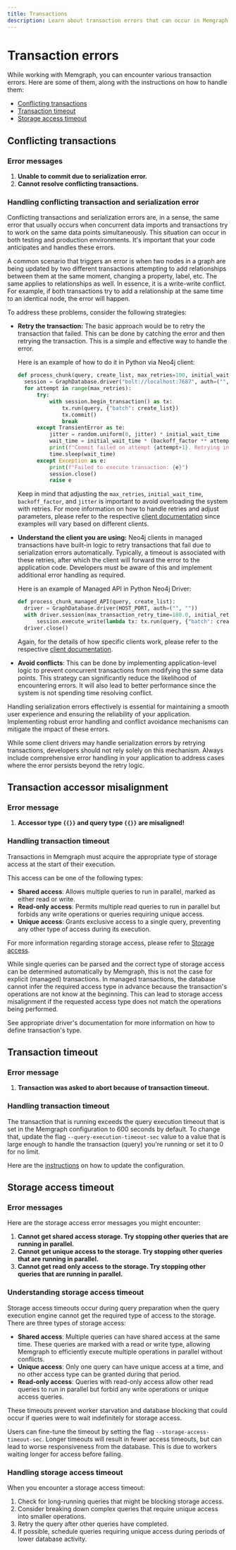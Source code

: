 ```yaml
---
title: Transactions
description: Learn about transaction errors that can occur in Memgraph and what to do when you encounter them. 
---
```




# Transaction errors

While working with Memgraph, you can encounter various transaction errors. Here are some of them, along with the instructions on how to handle them:
- [Conflicting transactions](#conflicting-transaction)
- [Transaction timeout](#transaction-timeout)
- [Storage access timeout](#storage-access-timeout)

## Conflicting transactions

### Error messages

1. **Unable to commit due to serialization error.**
2. **Cannot resolve conflicting transactions.**

### Handling conflicting transaction and serialization error

Conflicting transactions and serialization errors are, in a sense, the same error that usually occurs when concurrent data 
imports and transactions try to work on the same data points simultaneously. This situation can occur in both testing 
and production environments. It's important that your code anticipates and handles these errors. 

A common scenario that triggers an error is when two nodes in a graph are being updated by two
different transactions attempting to add relationships between them at the same moment, changing a property, label, etc. 
The same applies to relationships as well. In essence, it is a write-write conflict.
For example, if both transactions try to add a relationship at the same time to 
an identical node, the error will happen. 

To address these problems, consider the following strategies:


- **Retry the transaction:** The basic approach would be to retry the transaction
  that failed. This can be done by catching the error and then retrying the
  transaction. This is a simple and effective way to handle the error.

  Here is an example of how to do it in Python via Neo4j client:

  ```python
  def process_chunk(query, create_list, max_retries=100, initial_wait_time=0.200, backoff_factor=1.1, jitter=0.1):
    session = GraphDatabase.driver("bolt://localhost:7687", auth=("", "")).session()
    for attempt in range(max_retries):
        try:
            with session.begin_transaction() as tx:
                tx.run(query, {"batch": create_list})
                tx.commit()
                break
        except TransientError as te:
            jitter = random.uniform(0, jitter) * initial_wait_time 
            wait_time = initial_wait_time * (backoff_factor ** attempt) + jitter
            print(f"Commit failed on attempt {attempt+1}. Retrying in {wait_time} seconds...")
            time.sleep(wait_time)
        except Exception as e:
            print(f"Failed to execute transaction: {e}")
            session.close()
            raise e
  ```

  Keep in mind that adjusting the `max_retries`, `initial_wait_time`, `backoff_factor`, and `jitter` is important to avoid overloading the system with retries. 
  For more information on how to handle retries and adjust parameters, please refer to the respective [client documentation](../../client-libraries.mdx) since examples will vary based on different clients.

- **Understand the client you are using:** 
  Neo4j clients in managed transactions have built-in logic to retry transactions that fail due to 
  serialization errors automatically. Typically, a timeout is associated with these retries, after which 
  the client will forward the error to the application code. Developers must be
  aware of this and implement additional error handling as required.

  Here is an example of Managed API in Python Neo4j Driver:

  ```python
  def process_chunk_managed_API(query, create_list):
    driver = GraphDatabase.driver(HOST_PORT, auth=("", ""))
    with driver.session(max_transaction_retry_time=180.0, initial_retry_delay=0.2, retry_delay_multiplier=1.1, retry_delay_jitter_factor=0.1) as session:
        session.execute_write(lambda tx: tx.run(query, {"batch": create_list}))
    driver.close()
  ```

  Again, for the details of how specific clients work, please refer to the respective [client documentation](../../client-libraries.mdx).


- **Avoid conflicts**: This can be done by
  implementing application-level logic to prevent concurrent transactions from
  modifying the same data points. This strategy can significantly reduce the
  likelihood of encountering errors. It will also lead to better performance 
  since the system is not spending time resolving conflict. 

Handling serialization errors effectively is essential for maintaining a smooth
user experience and ensuring the reliability of your application. Implementing
robust error handling and conflict avoidance mechanisms can mitigate the impact
of these errors.

While some client drivers may handle serialization errors by retrying transactions, 
developers should not rely solely on this mechanism. Always include comprehensive error handling 
in your application to address cases where the error persists beyond the retry logic. 

## Transaction accessor misalignment

### Error message

1. **Accessor type `{{}}` and query type `{{}}` are misaligned!**

### Handling transaction timeout

Transactions in Memgraph must acquire the appropriate type of storage access at the start of their execution.

This access can be one of the following types:
- **Shared access**: Allows multiple queries to run in parallel, marked as either read or write.
- **Read-only access**: Permits multiple read queries to run in parallel but forbids any write operations or queries requiring unique access.
- **Unique access**: Grants exclusive access to a single query, preventing any other type of access during its execution.

For more information regarding storage access, please refer to [Storage access](/fundamentals/storage-access).

While single queries can be parsed and the correct type of storage access can be determined automatically by Memgraph, this is not the case for explicit (managed) transactions.
In managed transactions, the database cannot infer the required access type in advance because the transaction's operations are not know at the beginning.
This can lead to storage access misalignment if the requested access type does not match the operations being performed.

See appropriate driver's documentation for more information on how to define transaction's type.

## Transaction timeout

### Error message

1. **Transaction was asked to abort because of transaction timeout.**

### Handling transaction timeout

The transaction that is running exceeds the query execution timeout that is set in the Memgraph configuration to 600 seconds by default.
To change that, update the flag `--query-execution-timeout-sec` value to a value that is large enough to handle the transaction (query) you're running or set it to 0 for no limit.

Here are the [instructions](/configuration/configuration-settings#using-flags-and-config-file) on how to update the configuration. 

## Storage access timeout

### Error messages

Here are the storage access error messages you might encounter:

1. **Cannot get shared access storage. Try stopping other queries that are running in parallel.**
2. **Cannot get unique access to the storage. Try stopping other queries that are running in parallel.**
3. **Cannot get read only access to the storage. Try stopping other queries that are running in parallel.**

### Understanding storage access timeout

Storage access timeouts occur during query preparation when the query execution engine cannot get the required type of access to the storage. There are three types of storage access:

- **Shared access**: Multiple queries can have shared access at the same time. These queries are marked with a read or write type, allowing Memgraph to efficiently execute multiple operations in parallel without conflicts.
- **Unique access**: Only one query can have unique access at a time, and no other access type can be granted during that period.
- **Read-only access**: Queries with read-only access allow other read queries to run in parallel but forbid any write operations or unique access queries.

These timeouts prevent worker starvation and database blocking that could occur if queries were to wait indefinitely for storage access.

Users can fine-tune the timeout by setting the flag `--storage-access-timeout-sec`.
Longer timeouts will result in fewer access timeouts, but can lead to worse responsiveness from the database. This is due to workers waiting longer for access before failing.

### Handling storage access timeout

When you encounter a storage access timeout:

1. Check for long-running queries that might be blocking storage access.
2. Consider breaking down complex queries that require unique access into smaller operations.
3. Retry the query after other queries have completed.
4. If possible, schedule queries requiring unique access during periods of lower database activity.

<CommunityLinks/>